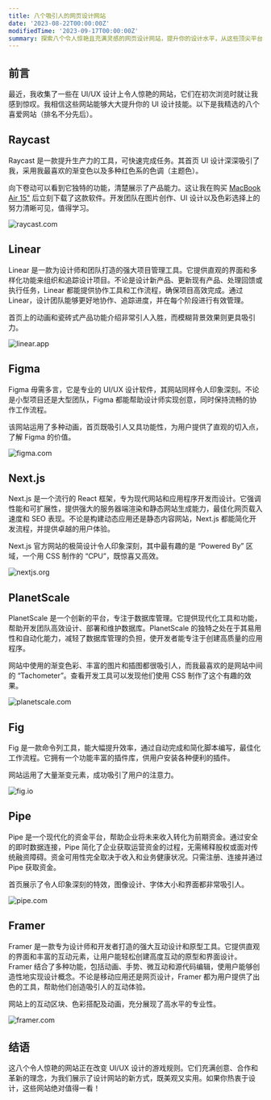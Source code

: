 ```yaml
---
title: 八个吸引人的网页设计网站
date: '2023-08-22T00:00:00Z'
modifiedTime: '2023-09-17T00:00:00Z'
summary: 探索八个令人惊艳且充满灵感的网页设计网站，提升你的设计水平，从这些顶尖平台中获取启发。
---
```


## 前言

最近，我收集了一些在 UI/UX 设计上令人惊艳的网站，它们在初次浏览时就让我感到惊叹。我相信这些网站能够大大提升你的 UI 设计技能。以下是我精选的八个喜爱网站（排名不分先后）。

## Raycast

Raycast 是一款提升生产力的工具，可快速完成任务。其首页 UI 设计深深吸引了我，采用我最喜欢的渐变色以及多种红色系的色调（主题色）。

向下卷动可以看到它独特的功能，清楚展示了产品能力。这让我在购买 [MacBook Air 15"](/uses) 后立刻下载了这款软件。开发团队在图片创作、UI 设计以及色彩选择上的努力清晰可见，值得学习。

<Image
  src='/images/blog/top-8-attractive-web-design-websites/raycast-com.png'
  width={1920}
  height={1024}
  alt='raycast.com'
/>

<LinkCard href='https://raycast.com' hostname='raycast.com' title='Raycast' />

## Linear

Linear 是一款为设计师和团队打造的强大项目管理工具。它提供直观的界面和多样化功能来组织和追踪设计项目。不论是设计新产品、更新现有产品、处理回馈或执行任务，Linear 都能提供协作工具和工作流程，确保项目高效完成。通过 Linear，设计团队能够更好地协作、追踪进度，并在每个阶段进行有效管理。

首页上的动画和瓷砖式产品功能介绍非常引人入胜，而模糊背景效果则更具吸引力。

<Image
  src='/images/blog/top-8-attractive-web-design-websites/linear-app.png'
  width={1920}
  height={1024}
  alt='linear.app'
/>

<LinkCard href='https://linear.app' hostname='linear.app' title='Linear' />

## Figma

Figma 毋需多言，它是专业的 UI/UX 设计软件，其网站同样令人印象深刻。不论是小型项目还是大型团队，Figma 都能帮助设计师实现创意，同时保持流畅的协作工作流程。

该网站运用了多种动画，首页既吸引人又具功能性，为用户提供了直观的切入点，了解 Figma 的价值。

<Image
  src='/images/blog/top-8-attractive-web-design-websites/figma-com.png'
  width={1920}
  height={1024}
  alt='figma.com'
/>

<LinkCard href='https://figma.com' hostname='figma.com' title='Figma' />

## Next.js

Next.js 是一个流行的 React 框架，专为现代网站和应用程序开发而设计。它强调性能和可扩展性，提供强大的服务器端渲染和静态网站生成能力，最佳化网页载入速度和 SEO 表现。不论是构建动态应用还是静态内容网站，Next.js 都能简化开发流程，并提供卓越的用户体验。

Next.js 官方网站的极简设计令人印象深刻，其中最有趣的是 “Powered By” 区域，一个用 CSS 制作的 “CPU”，既惊喜又高效。

<Image
  src='/images/blog/top-8-attractive-web-design-websites/nextjs-org.png'
  width={1920}
  height={1024}
  alt='nextjs.org'
/>

<LinkCard href='https://nextjs.org' hostname='nextjs.org' title='Nextjs' />

## PlanetScale

PlanetScale 是一个创新的平台，专注于数据库管理。它提供现代化工具和功能，帮助开发团队高效设计、部署和维护数据库。PlanetScale 的独特之处在于其易用性和自动化能力，减轻了数据库管理的负担，使开发者能专注于创建高质量的应用程序。

网站中使用的渐变色彩、丰富的图片和插图都很吸引人，而我最喜欢的是网站中间的 “Tachometer”。查看开发工具可以发现他们使用 CSS 制作了这个有趣的效果。

<Image
  src='/images/blog/top-8-attractive-web-design-websites/planetscale-com.png'
  width={1920}
  height={1024}
  alt='planetscale.com'
/>

<LinkCard href='https://planetscale.com' hostname='planetscale.com' title='PlanetScale' />

## Fig

Fig 是一款命令列工具，能大幅提升效率，通过自动完成和简化脚本编写，最佳化工作流程。它拥有一个功能丰富的插件库，供用户安装各种便利的插件。

网站运用了大量渐变元素，成功吸引了用户的注意力。

<Image
  src='/images/blog/top-8-attractive-web-design-websites/fig-io.png'
  width={1920}
  height={1024}
  alt='fig.io'
/>

<LinkCard href='https://fig.io' hostname='fig.io' title='Fig' />

## Pipe

Pipe 是一个现代化的资金平台，帮助企业将未来收入转化为前期资金。通过安全的即时数据连接，Pipe 简化了企业获取运营资金的过程，无需稀释股权或面对传统融资障碍。资金可用性完全取决于收入和业务健康状况。只需注册、连接并通过 Pipe 获取资金。

首页展示了令人印象深刻的特效，图像设计、字体大小和界面都非常吸引人。

<Image
  src='/images/blog/top-8-attractive-web-design-websites/pipe-com.png'
  width={1920}
  height={1024}
  alt='pipe.com'
/>

<LinkCard href='https://pipe.com' hostname='pipe.com' title='Pipe' />

## Framer

Framer 是一款专为设计师和开发者打造的强大互动设计和原型工具。它提供直观的界面和丰富的互动元素，让用户能轻松创建高度互动的原型和界面设计。Framer 结合了多种功能，包括动画、手势、微互动和源代码编辑，使用户能够创造性地实现设计概念。不论是移动应用还是网页设计，Framer 都为用户提供了出色的工具，帮助他们创造吸引人的互动体验。

网站上的互动区块、色彩搭配及动画，充分展现了高水平的专业性。

<Image
  src='/images/blog/top-8-attractive-web-design-websites/framer-com.png'
  width={1920}
  height={1024}
  alt='framer.com'
/>

<LinkCard href='https://framer.com' hostname='framer.com' title='Framer' />

## 结语

这八个令人惊艳的网站正在改变 UI/UX 设计的游戏规则。它们充满创意、合作和革新的理念，为我们展示了设计网站的新方式，既美观又实用。如果你热衷于设计，这些网站绝对值得一看！
